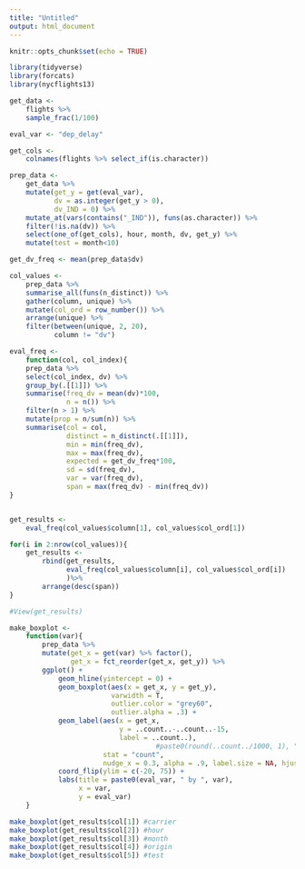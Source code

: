 ```yaml
---
title: "Untitled"
output: html_document
---
```


```r
knitr::opts_chunk$set(echo = TRUE)
```

```r
library(tidyverse)
library(forcats)
library(nycflights13)

get_data <- 
    flights %>% 
    sample_frac(1/100)

eval_var <- "dep_delay"

get_cols <-
    colnames(flights %>% select_if(is.character))

prep_data <-
    get_data %>% 
    mutate(get_y = get(eval_var),
           dv = as.integer(get_y > 0),
           dv_IND = 0) %>% 
    mutate_at(vars(contains("_IND")), funs(as.character)) %>% 
    filter(!is.na(dv)) %>% 
    select(one_of(get_cols), hour, month, dv, get_y) %>% 
    mutate(test = month<10)

get_dv_freq <- mean(prep_data$dv)

col_values <-
    prep_data %>% 
    summarise_all(funs(n_distinct)) %>% 
    gather(column, unique) %>% 
    mutate(col_ord = row_number()) %>% 
    arrange(unique) %>% 
    filter(between(unique, 2, 20),
           column != "dv")
```

```r
eval_freq <-
    function(col, col_index){
    prep_data %>% 
    select(col_index, dv) %>% 
    group_by(.[[1]]) %>% 
    summarise(freq_dv = mean(dv)*100,
              n = n()) %>% 
    filter(n > 1) %>% 
    mutate(prop = n/sum(n)) %>% 
    summarise(col = col,
              distinct = n_distinct(.[[1]]),
              min = min(freq_dv),
              max = max(freq_dv),
              expected = get_dv_freq*100,
              sd = sd(freq_dv),
              var = var(freq_dv),
              span = max(freq_dv) - min(freq_dv))
}


get_results <-
    eval_freq(col_values$column[1], col_values$col_ord[1])

for(i in 2:nrow(col_values)){
    get_results <-
        rbind(get_results,
              eval_freq(col_values$column[i], col_values$col_ord[i])
              )%>% 
        arrange(desc(span))
}

#View(get_results)

```

```r
make_boxplot <-
    function(var){
        prep_data %>% 
        mutate(get_x = get(var) %>% factor(),
               get_x = fct_reorder(get_x, get_y)) %>% 
        ggplot() +
            geom_hline(yintercept = 0) +
            geom_boxplot(aes(x = get_x, y = get_y), 
                         varwidth = T, 
                         outlier.color = "grey60",
                         outlier.alpha = .3) +
            geom_label(aes(x = get_x, 
                           y = ..count..-..count..-15,
                           label = ..count..),
                                    #paste0(round(..count../1000, 1), "K")), 
                       stat = "count",
                       nudge_x = 0.3, alpha = .9, label.size = NA, hjust = 0) +
            coord_flip(ylim = c(-20, 75)) +
            labs(title = paste0(eval_var, " by ", var),
                 x = var,
                 y = eval_var)
    }

make_boxplot(get_results$col[1]) #carrier
make_boxplot(get_results$col[2]) #hour
make_boxplot(get_results$col[3]) #month
make_boxplot(get_results$col[4]) #origin
make_boxplot(get_results$col[5]) #test
```

